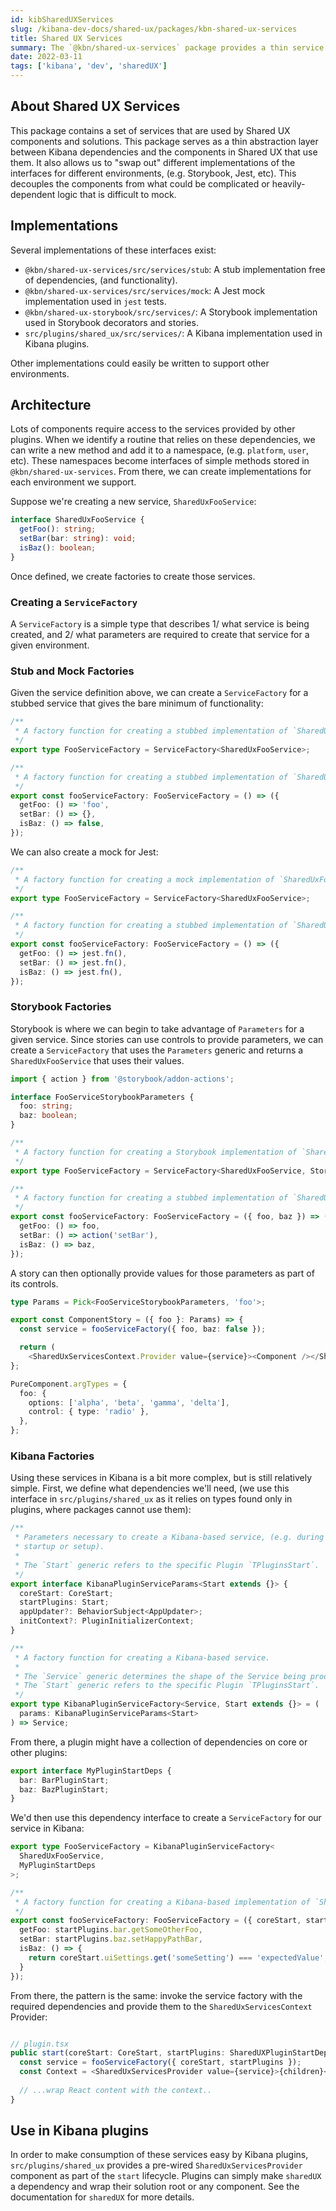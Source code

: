 ```yaml
---
id: kibSharedUXServices
slug: /kibana-dev-docs/shared-ux/packages/kbn-shared-ux-services
title: Shared UX Services
summary: The `@kbn/shared-ux-services` package provides a thin service abstraction for components and solutions created by the Shared UX team.
date: 2022-03-11
tags: ['kibana', 'dev', 'sharedUX']
---
```


## About Shared UX Services

This package contains a set of services that are used by Shared UX components and solutions.  This package serves as a thin abstraction layer between Kibana dependencies and the components in Shared UX that use them.  It also allows us to "swap out" different implementations of the interfaces for different environments, (e.g. Storybook, Jest, etc).  This decouples the components from what could be complicated or heavily-dependent logic that is difficult to mock.

## Implementations

Several implementations of these interfaces exist:

- `@kbn/shared-ux-services/src/services/stub`: A stub implementation free of dependencies, (and functionality).
- `@kbn/shared-ux-services/src/services/mock`: A Jest mock implementation used in `jest` tests.
- `@kbn/shared-ux-storybook/src/services/`: A Storybook implementation used in Storybook decorators and stories.
- `src/plugins/shared_ux/src/services/`: A Kibana implementation used in Kibana plugins.

Other implementations could easily be written to support other environments.

## Architecture

Lots of components require access to the services provided by other plugins.  When we identify a routine that relies on these dependencies, we can write a new method and add it to a namespace, (e.g. `platform`, `user`, etc).  These namespaces become interfaces of simple methods stored in `@kbn/shared-ux-services`.  From there, we can create implementations for each environment we support.

Suppose we're creating a new service, `SharedUxFooService`:

```ts
interface SharedUxFooService {
  getFoo(): string;
  setBar(bar: string): void;
  isBaz(): boolean;
}
```

Once defined, we create factories to create those services.

### Creating a `ServiceFactory`

A `ServiceFactory` is a simple type that describes 1/ what service is being created, and 2/ what parameters are required to create that service for a given environment.

### Stub and Mock Factories

Given the service definition above, we can create a `ServiceFactory` for a stubbed service that gives the bare minimum of functionality:

```ts
/**
 * A factory function for creating a stubbed implementation of `SharedUxFooService`.
 */
export type FooServiceFactory = ServiceFactory<SharedUxFooService>;

/**
 * A factory function for creating a stubbed implementation of `SharedUxFooService`.
 */
export const fooServiceFactory: FooServiceFactory = () => ({
  getFoo: () => 'foo',
  setBar: () => {},
  isBaz: () => false,
});
```

We can also create a mock for Jest:

```ts
/**
 * A factory function for creating a mock implementation of `SharedUxFooService`.
 */
export type FooServiceFactory = ServiceFactory<SharedUxFooService>;

/**
 * A factory function for creating a stubbed implementation of `SharedUxFooService`.
 */
export const fooServiceFactory: FooServiceFactory = () => ({
  getFoo: () => jest.fn(),
  setBar: () => jest.fn(),
  isBaz: () => jest.fn(),
});
```

### Storybook Factories

Storybook is where we can begin to take advantage of `Parameters` for a given service.  Since stories can use controls to provide parameters, we can create a `ServiceFactory` that uses the `Parameters` generic and returns a `SharedUxFooService` that uses their values.

```ts
import { action } from '@storybook/addon-actions';

interface FooServiceStorybookParameters {
  foo: string;
  baz: boolean;
}

/**
 * A factory function for creating a Storybook implementation of `SharedUxFooService`.
 */
export type FooServiceFactory = ServiceFactory<SharedUxFooService, StorybookParameters>;

/**
 * A factory function for creating a stubbed implementation of `SharedUxFooService`.
 */
export const fooServiceFactory: FooServiceFactory = ({ foo, baz }) => ({
  getFoo: () => foo,
  setBar: () => action('setBar'),
  isBaz: () => baz,
});
```

A story can then optionally provide values for those parameters as part of its controls.

```ts
type Params = Pick<FooServiceStorybookParameters, 'foo'>;

export const ComponentStory = ({ foo }: Params) => {
  const service = fooServiceFactory({ foo, baz: false });

  return (
    <SharedUxServicesContext.Provider value={service}><Component /></SharedUxServicesContext.Provider>;
};

PureComponent.argTypes = {
  foo: {
    options: ['alpha', 'beta', 'gamma', 'delta'],
    control: { type: 'radio' },
  },
};
```

### Kibana Factories

Using these services in Kibana is a bit more complex, but is still relatively simple.  First, we define what dependencies we'll need, (we use this interface in `src/plugins/shared_ux` as it relies on types found only in plugins, where packages cannot use them):

```ts
/**
 * Parameters necessary to create a Kibana-based service, (e.g. during Plugin
 * startup or setup).
 *
 * The `Start` generic refers to the specific Plugin `TPluginsStart`.
 */
export interface KibanaPluginServiceParams<Start extends {}> {
  coreStart: CoreStart;
  startPlugins: Start;
  appUpdater?: BehaviorSubject<AppUpdater>;
  initContext?: PluginInitializerContext;
}

/**
 * A factory function for creating a Kibana-based service.
 *
 * The `Service` generic determines the shape of the Service being produced.
 * The `Start` generic refers to the specific Plugin `TPluginsStart`.
 */
export type KibanaPluginServiceFactory<Service, Start extends {}> = (
  params: KibanaPluginServiceParams<Start>
) => Service;
```

From there, a plugin might have a collection of dependencies on core or other plugins:

```ts
export interface MyPluginStartDeps {
  bar: BarPluginStart;
  baz: BazPluginStart;
}
```

We'd then use this dependency interface to create a `ServiceFactory` for our service in Kibana:

```ts
export type FooServiceFactory = KibanaPluginServiceFactory<
  SharedUxFooService,
  MyPluginStartDeps
>;

/**
 * A factory function for creating a Kibana-based implementation of `SharedUxFooService`.
 */
export const fooServiceFactory: FooServiceFactory = ({ coreStart, startPlugins }) => ({
  getFoo: startPlugins.bar.getSomeOtherFoo,
  setBar: startPlugins.baz.setHappyPathBar,
  isBaz: () => {
    return coreStart.uiSettings.get('someSetting') === 'expectedValue';
  }
});
```

From there, the pattern is the same: invoke the service factory with the required dependencies and provide them to the `SharedUxServicesContext` Provider:

```ts

// plugin.tsx
public start(coreStart: CoreStart, startPlugins: SharedUXPluginStartDeps): SharedUXPluginStart {
  const service = fooServiceFactory({ coreStart, startPlugins });
  const Context = <SharedUxServicesProvider value={service}>{children}</SharedUxServicesProvider>;
  
  // ...wrap React content with the context..
}
```

## Use in Kibana plugins

In order to make consumption of these services easy by Kibana plugins, `src/plugins/shared_ux` provides a pre-wired `SharedUxServicesProvider` component as part of the `start` lifecycle.  Plugins can simply make `sharedUX` a dependency and wrap their solution root or any component.  See the documentation for `sharedUX` for more details.

